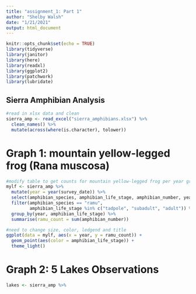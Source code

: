 ```yaml
---
title: "assignment_1: Part 1"
author: "Shelby Walsh"
date: "1/21/2021"
output: html_document
---
```


```r
knitr::opts_chunk$set(echo = TRUE)
library(tidyverse)
library(janitor)
library(here)
library(readxl)
library(ggplot2)
library(patchwork)
library(lubridate)
```

## Sierra Amphibian Analysis
```r
#read in xlsx data and clean
sierra_amp <- read_excel("sierra_amphibians.xlsx") %>% 
  clean_names() %>% 
  mutate(across(where(is.character), tolower)) 
```

# Graph 1: mountain yellow-legged frog (Rana muscosa)
```r
#modify table to get counts for mountain yellow-legged frog per year grouped by life stage (excluding eggmass)
mylf <- sierra_amp %>% 
  mutate(year = year(survey_date)) %>% 
  select(amphibian_species, amphibian_life_stage, amphibian_number, year) %>% 
  filter(amphibian_species == "ramu",
         amphibian_life_stage %in% c("tadpole", "subadult", "adult")) %>% 
  group_by(year, amphibian_life_stage) %>% 
  summarise(ramu_count = sum(amphibian_number))

#need to change size, color, ledgend and title
ggplot(data = mylf, aes(x = year, y = ramu_count)) +
  geom_point(aes(color = amphibian_life_stage)) +
  theme_light()
```

# Graph 2: 5 Lakes Observations
```r
lakes <- sierra_amp %>% 
  
```

